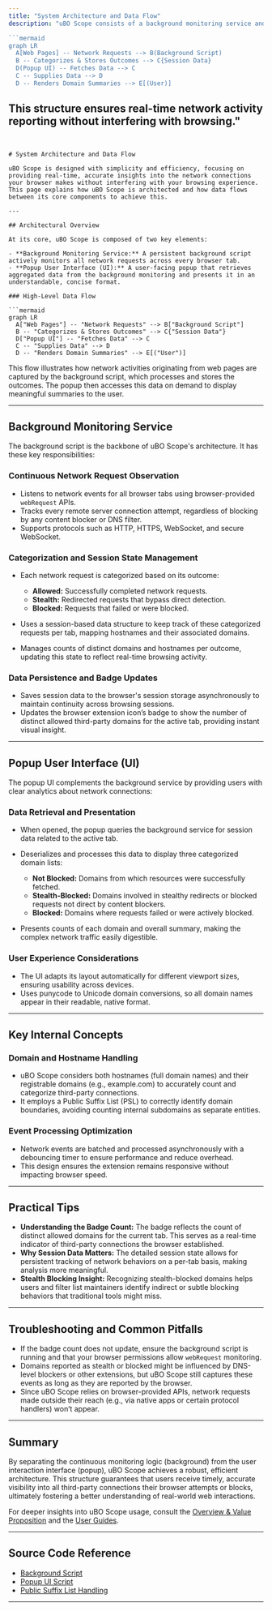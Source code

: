 ```yaml
---
title: "System Architecture and Data Flow"
description: "uBO Scope consists of a background monitoring service and a popup user-interface. The background script continuously observes network requests from all browser tabs, categorizes each request outcome (allowed, stealth, blocked), and updates session-state data. The popup UI fetches this information to present concise domain-based summaries to the user. Communication is facilitated via browser APIs and session storage. Architectural Overview:

```mermaid
graph LR
  A[Web Pages] -- Network Requests --> B(Background Script)
  B -- Categorizes & Stores Outcomes --> C{Session Data}
  D(Popup UI) -- Fetches Data --> C
  C -- Supplies Data --> D
  D -- Renders Domain Summaries --> E[(User)]
```
This structure ensures real-time network activity reporting without interfering with browsing."
---
```


# System Architecture and Data Flow

uBO Scope is designed with simplicity and efficiency, focusing on providing real-time, accurate insights into the network connections your browser makes without interfering with your browsing experience. This page explains how uBO Scope is architected and how data flows between its core components to achieve this.

---

## Architectural Overview

At its core, uBO Scope is composed of two key elements:

- **Background Monitoring Service:** A persistent background script actively monitors all network requests across every browser tab.
- **Popup User Interface (UI):** A user-facing popup that retrieves aggregated data from the background monitoring and presents it in an understandable, concise format.

### High-Level Data Flow

```mermaid
graph LR
  A["Web Pages"] -- "Network Requests" --> B["Background Script"]
  B -- "Categorizes & Stores Outcomes" --> C{"Session Data"}
  D["Popup UI"] -- "Fetches Data" --> C
  C -- "Supplies Data" --> D
  D -- "Renders Domain Summaries" --> E[("User")]
```

This flow illustrates how network activities originating from web pages are captured by the background script, which processes and stores the outcomes. The popup then accesses this data on demand to display meaningful summaries to the user.

---

## Background Monitoring Service

The background script is the backbone of uBO Scope's architecture. It has these key responsibilities:

### Continuous Network Request Observation

- Listens to network events for all browser tabs using browser-provided `webRequest` APIs.
- Tracks every remote server connection attempt, regardless of blocking by any content blocker or DNS filter.
- Supports protocols such as HTTP, HTTPS, WebSocket, and secure WebSocket.

### Categorization and Session State Management

- Each network request is categorized based on its outcome:
  - **Allowed:** Successfully completed network requests.
  - **Stealth:** Redirected requests that bypass direct detection.
  - **Blocked:** Requests that failed or were blocked.

- Uses a session-based data structure to keep track of these categorized requests per tab, mapping hostnames and their associated domains.
- Manages counts of distinct domains and hostnames per outcome, updating this state to reflect real-time browsing activity.

### Data Persistence and Badge Updates

- Saves session data to the browser's session storage asynchronously to maintain continuity across browsing sessions.
- Updates the browser extension icon’s badge to show the number of distinct allowed third-party domains for the active tab, providing instant visual insight.

---

## Popup User Interface (UI)

The popup UI complements the background service by providing users with clear analytics about network connections:

### Data Retrieval and Presentation

- When opened, the popup queries the background service for session data related to the active tab.
- Deserializes and processes this data to display three categorized domain lists:
  - **Not Blocked:** Domains from which resources were successfully fetched.
  - **Stealth-Blocked:** Domains involved in stealthy redirects or blocked requests not direct by content blockers.
  - **Blocked:** Domains where requests failed or were actively blocked.

- Presents counts of each domain and overall summary, making the complex network traffic easily digestible.

### User Experience Considerations

- The UI adapts its layout automatically for different viewport sizes, ensuring usability across devices.
- Uses punycode to Unicode domain conversions, so all domain names appear in their readable, native format.

---

## Key Internal Concepts

### Domain and Hostname Handling

- uBO Scope considers both hostnames (full domain names) and their registrable domains (e.g., example.com) to accurately count and categorize third-party connections.
- It employs a Public Suffix List (PSL) to correctly identify domain boundaries, avoiding counting internal subdomains as separate entities.

### Event Processing Optimization

- Network events are batched and processed asynchronously with a debouncing timer to ensure performance and reduce overhead.
- This design ensures the extension remains responsive without impacting browser speed.

---

## Practical Tips

- **Understanding the Badge Count:** The badge reflects the count of distinct allowed domains for the current tab. This serves as a real-time indicator of third-party connections the browser established.
- **Why Session Data Matters:** The detailed session state allows for persistent tracking of network behaviors on a per-tab basis, making analysis more meaningful.
- **Stealth Blocking Insight:** Recognizing stealth-blocked domains helps users and filter list maintainers identify indirect or subtle blocking behaviors that traditional tools might miss.

---

## Troubleshooting and Common Pitfalls

- If the badge count does not update, ensure the background script is running and that your browser permissions allow `webRequest` monitoring.
- Domains reported as stealth or blocked might be influenced by DNS-level blockers or other extensions, but uBO Scope still captures these events as long as they are reported by the browser.
- Since uBO Scope relies on browser-provided APIs, network requests made outside their reach (e.g., via native apps or certain protocol handlers) won’t appear.

---

## Summary

By separating the continuous monitoring logic (background) from the user interaction interface (popup), uBO Scope achieves a robust, efficient architecture. This structure guarantees that users receive timely, accurate visibility into all third-party connections their browser attempts or blocks, ultimately fostering a better understanding of real-world web interactions.

For deeper insights into uBO Scope usage, consult the [Overview & Value Proposition](./what-is-ubo-scope.md) and the [User Guides](../../guides/getting-started/first-analysis.md).

---

## Source Code Reference

- [Background Script](https://github.com/gorhill/uBO-Scope/blob/main/js/background.js) 
- [Popup UI Script](https://github.com/gorhill/uBO-Scope/blob/main/js/popup.js) 
- [Public Suffix List Handling](https://github.com/gorhill/uBO-Scope/blob/main/js/lib/publicsuffixlist.js)

---